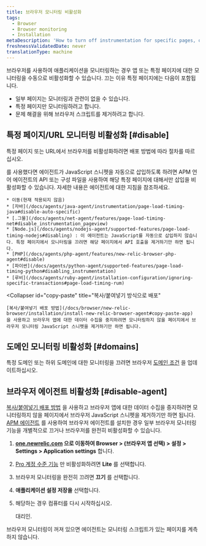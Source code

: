 ```yaml
---
title: 브라우저 모니터링 비활성화
tags:
  - Browser
  - Browser monitoring
  - Installation
metaDescription: 'How to turn off instrumentation for specific pages, or disable the browser agent completely.'
freshnessValidatedDate: never
translationType: machine
---
```


브라우저를 사용하여 애플리케이션을 모니터링하는 경우 앱 또는 특정 페이지에 대한 모니터링을 수동으로 비활성화할 수 있습니다. 끄는 이유 <InlinePopover type="browser"/>특정 페이지에는 다음이 포함됩니다.

* 일부 페이지는 모니터링과 관련이 없을 수 있습니다.
* 특정 페이지만 모니터링하려고 합니다.
* 문제 해결을 위해 브라우저 스크립트를 제거하려고 합니다.

## 특정 페이지/URL 모니터링 비활성화 [#disable]

특정 페이지 또는 URL에서 브라우저를 비활성화하려면 배포 방법에 따라 절차를 따르십시오.

<CollapserGroup>
  <Collapser
    id="agent"
    title="선택한 APM 에이전트와 함께 배포"
  >
    를 사용했다면 <InlinePopover type="apm"/>에이전트가 JavaScript 스니펫을 자동으로 삽입하도록 하려면 APM 언어 에이전트의 API 또는 구성 파일을 사용하여 해당 특정 페이지에 대해서만 삽입을 비활성화할 수 있습니다. 자세한 내용은 에이전트에 대한 지침을 참조하세요.

    * 이동(현재 적용되지 않음)
    * [자바](/docs/agents/java-agent/instrumentation/page-load-timing-java#disable-auto-specific)
    * [.그물](/docs/agents/net-agent/features/page-load-timing-net#disable_instrumentation_pageview)
    * [Node.js](/docs/agents/nodejs-agent/supported-features/page-load-timing-nodejs#disabling) : 이 에이전트는 JavaScript를 자동으로 삽입하지 않습니다. 특정 페이지에서 모니터링을 끄려면 해당 페이지에서 API 호출을 제거하기만 하면 됩니다.
    * [PHP](/docs/agents/php-agent/features/new-relic-browser-php-agent#disable)
    * [파이썬](/docs/agents/python-agent/supported-features/page-load-timing-python#disabling_instrumentation)
    * [루비](/docs/agents/ruby-agent/installation-configuration/ignoring-specific-transactions#page-load-timing-rum)
  </Collapser>

  <Collapser
    id="copy-paste"
    title="복사/붙여넣기 방식으로 배포"
  >
    [복사/붙여넣기 배포 방법](/docs/browser/new-relic-browser/installation/install-new-relic-browser-agent#copy-paste-app) 을 사용하고 브라우저 앱에 대한 데이터 수집을 중지하려면 모니터링하지 않을 페이지에서 브라우저 모니터링 JavaScript 스니펫을 제거하기만 하면 됩니다.
  </Collapser>
</CollapserGroup>

## 도메인 모니터링 비활성화 [#domains]

특정 도메인 또는 하위 도메인에 대한 모니터링을 끄려면 브라우저 [도메인 조건](/docs/browser/new-relic-browser/configuration/monitor-or-block-specific-domains-subdomains) 을 업데이트하십시오.

## 브라우저 에이전트 비활성화 [#disable-agent]

[복사/붙여넣기 배포 방법](/docs/browser/new-relic-browser/installation/install-new-relic-browser-agent#copy-paste-app) 을 사용하고 브라우저 앱에 대한 데이터 수집을 중지하려면 모니터링하지 않을 페이지에서 브라우저 JavaScript 스니펫을 제거하기만 하면 됩니다. [APM 에이전트](/docs/browser/new-relic-browser/installation/install-new-relic-browser-agent#select-apm-app) 를 사용하여 브라우저 에이전트를 설치한 경우 일부 브라우저 모니터링 기능을 개별적으로 끄거나 브라우저를 완전히 비활성화할 수 있습니다.

1. **[one.newrelic.com](https://one.newrelic.com/all-capabilities) 으로 이동하여 Browser > (브라우저 앱 선택) > 설정 > Settings > Application settings** 합니다.

2. [Pro 계정 수준 기능](/docs/browser/new-relic-browser/getting-started/new-relic-browser) 만 비활성화하려면 **Lite** 를 선택합니다.

3. 브라우저 모니터링을 완전히 끄려면 **끄기** 를 선택합니다.

4. **애플리케이션 설정 저장을** 선택합니다.

5. 해당하는 경우 컴퓨터를 다시 시작하십시오.

   <InlinePopover type="apm"/>

   대리인.

브라우저 모니터링이 꺼져 있으면 에이전트는 모니터링 스크립트가 있는 페이지를 계측하지 않습니다.